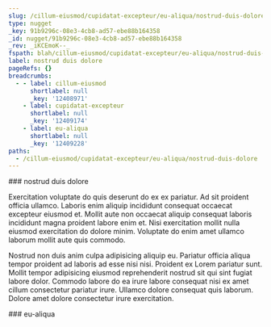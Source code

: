 ```yaml
---
slug: /cillum-eiusmod/cupidatat-excepteur/eu-aliqua/nostrud-duis-dolore
type: nugget
_key: 91b9296c-08e3-4cb8-ad57-ebe88b164358
_id: nugget/91b9296c-08e3-4cb8-ad57-ebe88b164358
_rev: _iKCEmoK--_
fspath: blah/cillum-eiusmod/cupidatat-excepteur/eu-aliqua/nostrud-duis-dolore.md
label: nostrud duis dolore
pageRefs: {}
breadcrumbs:
  - - label: cillum-eiusmod
      shortlabel: null
      _key: '12408971'
    - label: cupidatat-excepteur
      shortlabel: null
      _key: '12409174'
    - label: eu-aliqua
      shortlabel: null
      _key: '12409228'
paths:
  - /cillum-eiusmod/cupidatat-excepteur/eu-aliqua/nostrud-duis-dolore
---
```


<NuggetArea>
<Nugget slug="/cillum-eiusmod/cupidatat-excepteur/eu-aliqua/nostrud-duis-dolore" type="nugget" _key="91b9296c-08e3-4cb8-ad57-ebe88b164358" _id="nugget/91b9296c-08e3-4cb8-ad57-ebe88b164358" _rev="_iKCEmoK--_" fspath="blah/cillum-eiusmod/cupidatat-excepteur/eu-aliqua/nostrud-duis-dolore.md" label="nostrud duis dolore" paths="/cillum-eiusmod/cupidatat-excepteur/eu-aliqua/nostrud-duis-dolore">
<NuggetBody>
### nostrud duis dolore

Exercitation voluptate do quis deserunt do ex ex pariatur. Ad sit proident officia ullamco. Laboris enim aliquip incididunt consequat occaecat excepteur eiusmod et. Mollit aute non occaecat aliquip consequat laboris incididunt magna proident labore enim et. Nisi exercitation mollit nulla eiusmod exercitation do dolore minim. Voluptate do enim amet ullamco laborum mollit aute quis commodo.

Nostrud non duis anim culpa adipisicing aliquip eu. Pariatur officia aliqua tempor proident ad laboris ad esse nisi nisi. Proident ex Lorem pariatur sunt. Mollit tempor adipisicing eiusmod reprehenderit nostrud sit qui sint fugiat labore dolor. Commodo labore do ea irure labore consequat nisi ex amet cillum consectetur pariatur irure. Ullamco dolore consequat quis laborum. Dolore amet dolore consectetur irure exercitation.

</NuggetBody>
<Breadcrumbs>
<Crumbs>
<Crumb _key="12408971" label="cillum-eiusmod" /><Crumb _key="12409174" label="cupidatat-excepteur" /><Crumb _key="12409228" label="eu-aliqua" />
</Crumbs>
</Breadcrumbs>
</Nugget>

<NuggetsInbound>
</NuggetsInbound>
<NuggetsOutbound>
</NuggetsOutbound>
</NuggetArea>
<PassagesInbound>
<Passage direction="inbound" type="passage" _key="12409228" _id="passage/12409228" _rev="_iKCEmoG--A" label="eu-aliqua" passage="eu-aliqua" fspath="blah/cillum-eiusmod/cupidatat-excepteur/eu-aliqua" paths="/cillum-eiusmod/cupidatat-excepteur/eu-aliqua" slug="/cillum-eiusmod/cupidatat-excepteur/eu-aliqua">
<NuggetBody>
### eu-aliqua

</NuggetBody>
<Breadcrumbs>
<Crumbs>
<Crumb _key="12408971" label="cillum-eiusmod" /><Crumb _key="12409174" label="cupidatat-excepteur" />
</Crumbs>
</Breadcrumbs>
</Passage>

</PassagesInbound>
<PassagesOutbound>
</PassagesOutbound>